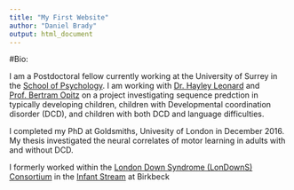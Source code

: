 ```yaml
---
title: "My First Website"
author: "Daniel Brady"
output: html_document
---
```


#Bio:

I am a Postdoctoral fellow currently working at the University of Surrey in the [School of Psychology](https://www.surrey.ac.uk/school-psychology).
I am working with [Dr. Hayley Leonard](https://www.surrey.ac.uk/people/hayley-leonard) and [Prof. Bertram Opitz](https://www.surrey.ac.uk/people/bertram-opitz) on a project investigating sequence predction in typically developing children, children with Developmental coordination disorder (DCD), and children with both DCD and language difficulties.

I completed my PhD at Goldsmiths, Univesity of London in December 2016. My thesis investigated the neural correlates of motor learning in adults with and without DCD.

I formerly worked within the [London Down Syndrome (LonDownS) Consortium](http://www.ucl.ac.uk/london-down-syndrome-consortium) in the [Infant Stream](http://www.ucl.ac.uk/london-down-syndrome-consortium/research-themes/infants) at Birkbeck